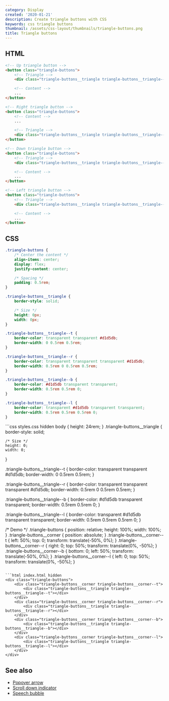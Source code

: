 ```yaml
---
category: Display
created: '2020-01-21'
description: Create triangle buttons with CSS
keywords: css triangle buttons
thumbnail: /assets/css-layout/thumbnails/triangle-buttons.png
title: Triangle buttons
---
```


## HTML

```html index.html
<!-- Up triangle button -->
<button class="triangle-buttons">
    <!-- Triangle -->
    <div class="triangle-buttons__triangle triangle-buttons__triangle--t"></div>

    <!-- Content -->
    ...
</button>

<!-- Right triangle button -->
<button class="triangle-buttons">
    <!-- Content -->
    ...

    <!-- Triangle -->
    <div class="triangle-buttons__triangle triangle-buttons__triangle--r"></div>
</button>

<!-- Down triangle button -->
<button class="triangle-buttons">
    <!-- Triangle -->
    <div class="triangle-buttons__triangle triangle-buttons__triangle--b"></div>

    <!-- Content -->
    ...
</button>

<!-- Left triangle button -->
<button class="triangle-buttons">
    <!-- Triangle -->
    <div class="triangle-buttons__triangle triangle-buttons__triangle--l"></div>

    <!-- Content -->
    ...
</button>
```

## CSS

```css styles.css
.triangle-buttons {
    /* Center the content */
    align-items: center;
    display: flex;
    justify-content: center;

    /* Spacing */
    padding: 0.5rem;
}

.triangle-buttons__triangle {
    border-style: solid;

    /* Size */
    height: 0px;
    width: 0px;
}

.triangle-buttons__triangle--t {
    border-color: transparent transparent #d1d5db;
    border-width: 0 0.5rem 0.5rem;
}

.triangle-buttons__triangle--r {
    border-color: transparent transparent transparent #d1d5db;
    border-width: 0.5rem 0 0.5rem 0.5rem;
}

.triangle-buttons__triangle--b {
    border-color: #d1d5db transparent transparent;
    border-width: 0.5rem 0.5rem 0;
}

.triangle-buttons__triangle--l {
    border-color: transparent #d1d5db transparent transparent;
    border-width: 0.5rem 0.5rem 0.5rem 0;
}
```

<Playground>
```css styles.css hidden
body {
    height: 24rem;
}
.triangle-buttons__triangle {
    border-style: solid;

    /* Size */
    height: 0;
    width: 0;
}

.triangle-buttons__triangle--t {
    border-color: transparent transparent #d1d5db;
    border-width: 0 0.5rem 0.5rem;
}

.triangle-buttons__triangle--r {
    border-color: transparent transparent transparent #d1d5db;
    border-width: 0.5rem 0 0.5rem 0.5rem;
}

.triangle-buttons__triangle--b {
    border-color: #d1d5db transparent transparent;
    border-width: 0.5rem 0.5rem 0;
}

.triangle-buttons__triangle--l {
    border-color: transparent #d1d5db transparent transparent;
    border-width: 0.5rem 0.5rem 0.5rem 0;
}

/* Demo */
.triangle-buttons {
    position: relative;
    height: 100%;
    width: 100%;
}
.triangle-buttons__corner {
    position: absolute;
}
.triangle-buttons__corner--t {
    left: 50%;
    top: 0;
    transform: translate(-50%, 0%);
}
.triangle-buttons__corner--r {
    right: 0;
    top: 50%;
    transform: translate(0%, -50%);
}
.triangle-buttons__corner--b {
    bottom: 0;
    left: 50%;
    transform: translate(-50%, 0%);
}
.triangle-buttons__corner--l {
    left: 0;
    top: 50%;
    transform: translate(0%, -50%);
}
```

```html index.html hidden
<div class="triangle-buttons">
    <div class="triangle-buttons__corner triangle-buttons__corner--t">
        <div class="triangle-buttons__triangle triangle-buttons__triangle--t"></div>
    </div>
    <div class="triangle-buttons__corner triangle-buttons__corner--r">
        <div class="triangle-buttons__triangle triangle-buttons__triangle--r"></div>
    </div>
    <div class="triangle-buttons__corner triangle-buttons__corner--b">
        <div class="triangle-buttons__triangle triangle-buttons__triangle--b"></div>
    </div>
    <div class="triangle-buttons__corner triangle-buttons__corner--l">
        <div class="triangle-buttons__triangle triangle-buttons__triangle--l"></div>
    </div>
</div>
```
</Playground>

## See also

-   [Popover arrow](https://phuoc.ng/collection/css-layout/popover-arrow/)
-   [Scroll down indicator](https://phuoc.ng/collection/css-animation/scroll-down-indicator/)
-   [Speech bubble](https://phuoc.ng/collection/css-layout/speech-bubble/)
